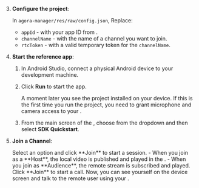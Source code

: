 <PlatformWrapper platform="android">

3. **Configure the project**:

    In `agora-manager/res/raw/config.json`, Replace:

    * `appId` - with your app ID from [<Vg k="CONSOLE" />](https://console.agora.io/).
    * `channelName` - with the name of a channel you want to join.
    * `rtcToken` - with a valid temporary token for the `channelName`.

1.  **Start the <Vpl k="NAME" /> reference app**:

    1. In Android Studio, connect a physical Android device to your development machine.
    
    1. Click **Run** to start the app.

        A moment later you see the project installed on your device. If this is the first time you run the project, you need to grant microphone and camera access to your <Vpl k="CLIENT"/>.

    1. From the main screen of the <Vpl k="CLIENT" />, choose **<Vpd k="NAME" />** from the dropdown and then select
    **SDK Quickstart**.

1. **Join a Channel**:

    <ProductWrapper product="{['interactive-live-streaming', 'broadcast-streaming']}">
    Select an option and click **Join** to start a session.
    - When you join as a **Host**, the local video is published and played in the <Vpl k="CLIENT"/>.
    - When you join as **Audience**, the remote stream is subscribed and played.
    </ProductWrapper>

    <ProductWrapper product="video-calling">
    Click **Join** to start a call. Now, you can see yourself on the device screen and talk to the remote user using your <Vpl k="CLIENT"/>.
    </ProductWrapper>

</PlatformWrapper>
